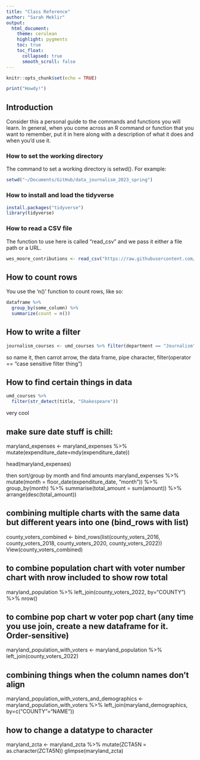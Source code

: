 ```yaml
---
title: "Class Reference"
author: "Sarah Meklir"
output:
  html_document:
    theme: cerulean
    highlight: pygments
    toc: true
    toc_float:
      collapsed: true
      smooth_scroll: false
---
```


```r
knitr::opts_chunk$set(echo = TRUE)
```

```r
print("Howdy!")
```



## Introduction

Consider this a personal guide to the commands and functions you will learn. In general, when you come across an R command or function that you want to remember, put it in here along with a description of what it does and when you'd use it.

### How to set the working directory

The command to set a working directory is setwd(). For example:

```r
setwd("~/Documents/GitHub/data_journalism_2023_spring")
```

### How to install and load the tidyverse

```r
install.packages("tidyverse")
library(tidyverse)
```

### How to read a CSV file

The function to use here is called "read_csv" and we pass it either a file path or a URL.

```r
wes_moore_contributions <- read_csv("https://raw.githubusercontent.com/stephenneukam/CNS_Annapolis/main/Campaign_finance/Moore_ContributionsList.csv")
```
## How to count rows

You use the 'n()' function to count rows, like so:
```r
dataframe %>% 
  group_by(some_column) %>% 
  summarize(count = n())
```

## How to write a filter
```r
journalism_courses <- umd_courses %>% filter(department == "Journalism")
```
so name it, then carrot arrow, the data frame, pipe character, filter(operator == "case sensitive filter thing")

## How to find certain things in data
```r
umd_courses %>% 
  filter(str_detect(title, "Shakespeare"))
```
very cool

## make sure date stuff is chill:
maryland_expenses <- maryland_expenses %>% mutate(expenditure_date=mdy(expenditure_date))

head(maryland_expenses)

then sort/group by month and find amounts
maryland_expenses %>%
  mutate(month = floor_date(expenditure_date, "month")) %>%
  group_by(month) %>%
  summarise(total_amount = sum(amount)) %>%
  arrange(desc(total_amount))
  
## combining multiple charts with the same data but different years into one (bind_rows with list)
county_voters_combined <- bind_rows(list(county_voters_2016, county_voters_2018, county_voters_2020, county_voters_2022))
View(county_voters_combined)

## to combine population chart with voter number chart with nrow included to show row total
maryland_population %>% left_join(county_voters_2022, by="COUNTY") %>% nrow()

## to combine pop chart w voter pop chart (any time you use join, create a new dataframe for it. Order-sensitive)
  maryland_population_with_voters <- maryland_population %>% left_join(county_voters_2022)
  
## combining things when the column names don't align
maryland_population_with_voters_and_demographics <- maryland_population_with_voters %>% left_join(maryland_demographics, by=c("COUNTY"="NAME"))

## how to change a datatype to character
maryland_zcta <- maryland_zcta %>% mutate(ZCTA5N = as.character(ZCTA5N))
glimpse(maryland_zcta)
